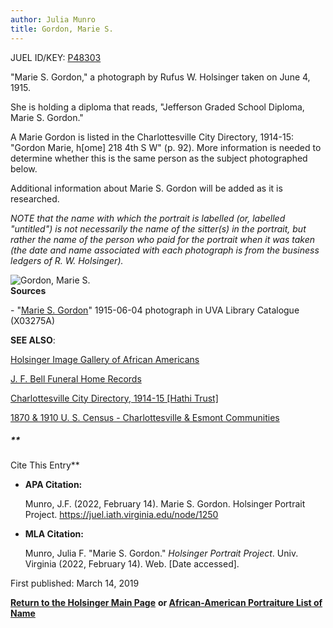 ```yaml
---
author: Julia Munro
title: Gordon, Marie S.
---
```

JUEL ID/KEY: [P48303](http://juel.iath.virginia.edu/public_person?person=48303 "P48303")

"Marie S. Gordon," a photograph by Rufus W. Holsinger taken on June 4, 1915.

She is holding a diploma that reads, "Jefferson Graded School Diploma, Marie S. Gordon." 

A Marie Gordon is listed in the Charlottesville City Directory, 1914-15: "Gordon Marie, h\[ome\] 218 4th S W" (p. 92). More information is needed to determine whether this is the same person as the subject photographed below.

Additional information about Marie S. Gordon will be added as it is researched.

_NOTE that the name with which the portrait is labelled (or, labelled "untitled") is not necessarily the name of the sitter(s) in the portrait, but rather the name of the person who paid for the portrait when it was taken (the date and name associated with each photograph is from the business ledgers of R. W. Holsinger)._

![Gordon, Marie S.](https://iiif.lib.virginia.edu/iiif/uva-lib:1043343/full/1000,1337/0/default.jpg "Gordon, Marie S.")   
**Sources**

\- "[Marie S. Gordon](http://search.lib.virginia.edu/catalog/uva-lib:1043343#?c=0&m=0&s=0&cv=0&xywh=-1299%2C0%2C5414%2C4014 "Gordon, Marie S.")" 1915-06-04 photograph in UVA Library Catalogue (X03275A) 

**SEE ALSO**:

[Holsinger Image Gallery of African Americans](http://rwholsingerphotos.org/images.php "Holsinger Image Gallery of African Americans")

[J. F. Bell Funeral Home Records](http://www2.vcdh.virginia.edu/afam/raceandplace/perl_scripts/funeral_search.html "J. F. Bell Funeral Home Database")

[Charlottesville City Directory, 1914-15 \[Hathi Trust\]](https://catalog.hathitrust.org/Record/101954103 "Charlottesville City Directory, 1914-15") 

[1870 & 1910 U. S. Census - Charlottesville & Esmont Communities](http://www2.vcdh.virginia.edu/afam/raceandplace/census/search_both.html "1870 & 1910 U. S. Census: Charlottesville and Esmont Communities") 

##### **  
Cite This Entry**

*   **APA Citation:**
    
    Munro, J.F. (2022, February 14). Marie S. Gordon. Holsinger Portrait Project. https://juel.iath.virginia.edu/node/1250
    
*   **MLA Citation:**
    
    Munro, Julia F. "Marie S. Gordon." _Holsinger Portrait Project_. Univ. Virginia (2022, February 14). Web. \[Date accessed\].
    

  
First published: March 14, 2019    

[**Return to the Holsinger Main Page**](http://juel.iath.virginia.edu/node/980) **or [African-American Portraiture List of Name](http://juel.iath.virginia.edu/node/996)**